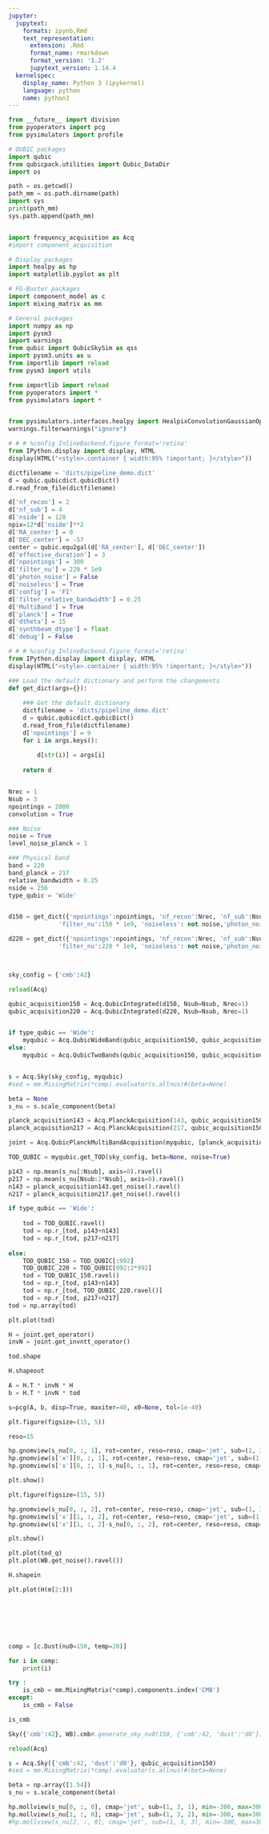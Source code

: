 ```yaml
---
jupyter:
  jupytext:
    formats: ipynb,Rmd
    text_representation:
      extension: .Rmd
      format_name: rmarkdown
      format_version: '1.2'
      jupytext_version: 1.14.4
  kernelspec:
    display_name: Python 3 (ipykernel)
    language: python
    name: python3
---
```


```python
from __future__ import division
from pyoperators import pcg
from pysimulators import profile

# QUBIC packages
import qubic
from qubicpack.utilities import Qubic_DataDir
import os

path = os.getcwd()
path_mm = os.path.dirname(path)
import sys
print(path_mm)
sys.path.append(path_mm)


import frequency_acquisition as Acq
#import component_acquisition

# Display packages
import healpy as hp
import matplotlib.pyplot as plt

# FG-Buster packages
import component_model as c
import mixing_matrix as mm

# General packages
import numpy as np
import pysm3
import warnings
from qubic import QubicSkySim as qss
import pysm3.units as u
from importlib import reload
from pysm3 import utils

from importlib import reload
from pyoperators import *
from pysimulators import *


from pysimulators.interfaces.healpy import HealpixConvolutionGaussianOperator
warnings.filterwarnings("ignore")

# # # %config InlineBackend.figure_format='retina'
from IPython.display import display, HTML
display(HTML("<style>.container { width:95% !important; }</style>"))

dictfilename = 'dicts/pipeline_demo.dict'
d = qubic.qubicdict.qubicDict()
d.read_from_file(dictfilename)

d['nf_recon'] = 2
d['nf_sub'] = 4
d['nside'] = 128
npix=12*d['nside']**2
d['RA_center'] = 0
d['DEC_center'] = -57
center = qubic.equ2gal(d['RA_center'], d['DEC_center'])
d['effective_duration'] = 3
d['npointings'] = 300
d['filter_nu'] = 220 * 1e9
d['photon_noise'] = False
d['noiseless'] = True
d['config'] = 'FI'
d['filter_relative_bandwidth'] = 0.25
d['MultiBand'] = True
d['planck'] = True
d['dtheta'] = 15
d['synthbeam_dtype'] = float
d['debug'] = False

# # # %config InlineBackend.figure_format='retina'
from IPython.display import display, HTML
display(HTML("<style>.container { width:95% !important; }</style>"))

### Load the default dictionary and perform the changements
def get_dict(args={}):
    
    ### Get the default dictionary
    dictfilename = 'dicts/pipeline_demo.dict'
    d = qubic.qubicdict.qubicDict()
    d.read_from_file(dictfilename)
    d['npointings'] = 9
    for i in args.keys():
        
        d[str(i)] = args[i]
    
    return d


Nrec = 1
Nsub = 3
npointings = 2000
convolution = True

### Noise
noise = True
level_noise_planck = 1

### Physical band
band = 220
band_planck = 217
relative_bandwidth = 0.25
nside = 256
type_qubic = 'Wide'
```

```python

```

```python
d150 = get_dict({'npointings':npointings, 'nf_recon':Nrec, 'nf_sub':Nsub, 'nside':nside,
              'filter_nu':150 * 1e9, 'noiseless': not noise,'photon_noise':noise, 'nhwp_angles':3, 'effective_duration':3})

d220 = get_dict({'npointings':npointings, 'nf_recon':Nrec, 'nf_sub':Nsub, 'nside':nside,
              'filter_nu':220 * 1e9, 'noiseless': not noise,'photon_noise':noise, 'nhwp_angles':3, 'effective_duration':3})



sky_config = {'cmb':42}

reload(Acq)

qubic_acquisition150 = Acq.QubicIntegrated(d150, Nsub=Nsub, Nrec=1)
qubic_acquisition220 = Acq.QubicIntegrated(d220, Nsub=Nsub, Nrec=1)


if type_qubic == 'Wide':
    myqubic = Acq.QubicWideBand(qubic_acquisition150, qubic_acquisition220)
else:
    myqubic = Acq.QubicTwoBands(qubic_acquisition150, qubic_acquisition220)


s = Acq.Sky(sky_config, myqubic)
#sed = mm.MixingMatrix(*comp).evaluator(s.allnus)#(beta=None)

beta = None
s_nu = s.scale_component(beta)

planck_acquisition143 = Acq.PlanckAcquisition(143, qubic_acquisition150.scene)
planck_acquisition217 = Acq.PlanckAcquisition(217, qubic_acquisition150.scene)

joint = Acq.QubicPlanckMultiBandAcquisition(myqubic, [planck_acquisition143, planck_acquisition217])
```

```python
TOD_QUBIC = myqubic.get_TOD(sky_config, beta=None, noise=True)
```

```python
p143 = np.mean(s_nu[:Nsub], axis=0).ravel()
p217 = np.mean(s_nu[Nsub:2*Nsub], axis=0).ravel()
n143 = planck_acquisition143.get_noise().ravel()
n217 = planck_acquisition217.get_noise().ravel()
```

```python
if type_qubic == 'Wide':
    
    tod = TOD_QUBIC.ravel()
    tod = np.r_[tod, p143+n143]
    tod = np.r_[tod, p217+n217]
    
else:
    TOD_QUBIC_150 = TOD_QUBIC[:992]
    TOD_QUBIC_220 = TOD_QUBIC[992:2*992]
    tod = TOD_QUBIC_150.ravel()
    tod = np.r_[tod, p143+n143]
    tod = np.r_[tod, TOD_QUBIC_220.ravel()]
    tod = np.r_[tod, p217+n217]
tod = np.array(tod)

plt.plot(tod)
```

```python
H = joint.get_operator()
invN = joint.get_invntt_operator()
```

```python
tod.shape
```

```python
H.shapeout
```

```python
A = H.T * invN * H
b = H.T * invN * tod
```

```python
s=pcg(A, b, disp=True, maxiter=40, x0=None, tol=1e-40)
```

```python
plt.figure(figsize=(15, 5))

reso=15

hp.gnomview(s_nu[0, :, 1], rot=center, reso=reso, cmap='jet', sub=(1, 3, 1), min=-8, max=8)
hp.gnomview(s['x'][0, :, 1], rot=center, reso=reso, cmap='jet', sub=(1, 3, 2), min=-8, max=8)
hp.gnomview(s['x'][0, :, 1]-s_nu[0, :, 1], rot=center, reso=reso, cmap='jet', sub=(1, 3, 3), min=-8, max=8)

plt.show()
```

```python
plt.figure(figsize=(15, 5))

hp.gnomview(s_nu[0, :, 2], rot=center, reso=reso, cmap='jet', sub=(1, 3, 1), min=-8, max=8)
hp.gnomview(s['x'][1, :, 2], rot=center, reso=reso, cmap='jet', sub=(1, 3, 2), min=-8, max=8)
hp.gnomview(s['x'][1, :, 2]-s_nu[0, :, 2], rot=center, reso=reso, cmap='jet', sub=(1, 3, 3), min=-8, max=8)

plt.show()
```

```python
plt.plot(tod_q)
plt.plot(WB.get_noise().ravel())
```

```python
H.shapein
```

```python
plt.plot(H(m[2:]))
```

```python

```

```python

```

```python

```

```python

```

```python

```

```python

```

```python
comp = [c.Dust(nu0=150, temp=20)]
```

```python
for i in comp:
    print(i)
```

```python
try :
    is_cmb = mm.MixingMatrix(*comp).components.index('CMB')
except:
    is_cmb = False
```

```python
is_cmb
```

```python
Sky({'cmb':42}, WB).cmb#.generate_sky_nu0(150, {'cmb':42, 'dust':'d0'})
```

```python
reload(Acq)

s = Acq.Sky({'cmb':42, 'dust':'d0'}, qubic_acquisition150)
#sed = mm.MixingMatrix(*comp).evaluator(s.allnus)#(beta=None)

beta = np.array([1.54])
s_nu = s.scale_component(beta)
```

```python
hp.mollview(s_nu[0, :, 0], cmap='jet', sub=(1, 3, 1), min=-300, max=300)
hp.mollview(s_nu[1, :, 0], cmap='jet', sub=(1, 3, 2), min=-300, max=300)
#hp.mollview(s_nu[2, :, 0], cmap='jet', sub=(1, 3, 3), min=-300, max=300)
```

```python

```

```python

```

```python

```
